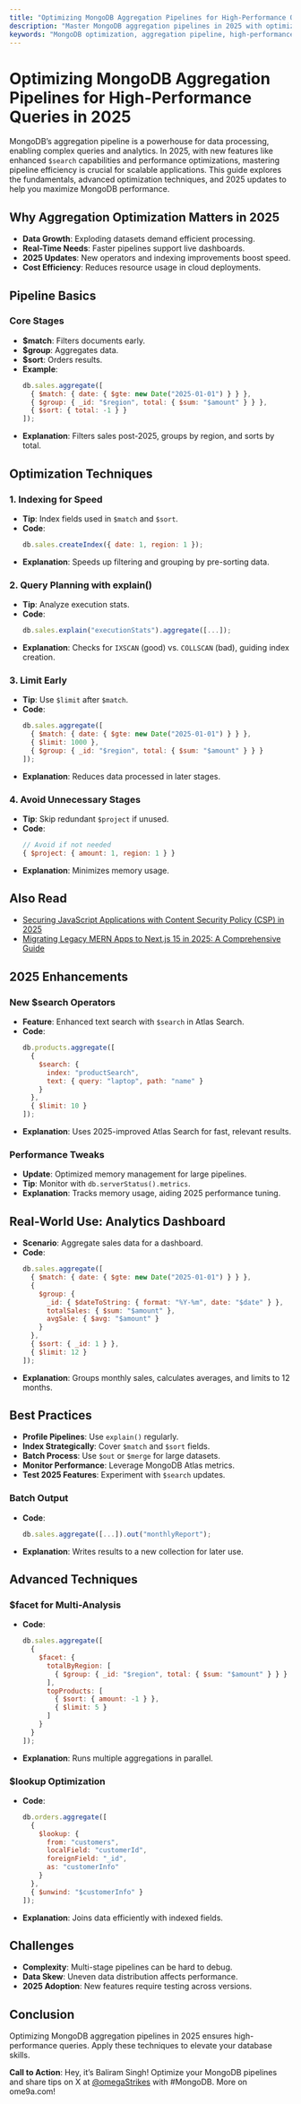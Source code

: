 ```yaml
---
title: "Optimizing MongoDB Aggregation Pipelines for High-Performance Queries in 2025"
description: "Master MongoDB aggregation pipelines in 2025 with optimization techniques for high-performance queries. This guide covers pipeline basics, advanced strategies like indexing and query planning, 2025 enhancements such as new $search operators, and real-world use cases to boost database efficiency for modern applications."
keywords: "MongoDB optimization, aggregation pipeline, high-performance queries, MongoDB 2025, database performance"
---
```


# Optimizing MongoDB Aggregation Pipelines for High-Performance Queries in 2025

MongoDB’s aggregation pipeline is a powerhouse for data processing, enabling complex queries and analytics. In 2025, with new features like enhanced `$search` capabilities and performance optimizations, mastering pipeline efficiency is crucial for scalable applications. This guide explores the fundamentals, advanced optimization techniques, and 2025 updates to help you maximize MongoDB performance.

## Why Aggregation Optimization Matters in 2025

- **Data Growth**: Exploding datasets demand efficient processing.
- **Real-Time Needs**: Faster pipelines support live dashboards.
- **2025 Updates**: New operators and indexing improvements boost speed.
- **Cost Efficiency**: Reduces resource usage in cloud deployments.

## Pipeline Basics

### Core Stages
- **$match**: Filters documents early.
- **$group**: Aggregates data.
- **$sort**: Orders results.
- **Example**:
  ```javascript
  db.sales.aggregate([
    { $match: { date: { $gte: new Date("2025-01-01") } } },
    { $group: { _id: "$region", total: { $sum: "$amount" } } },
    { $sort: { total: -1 } }
  ]);
  ```
- **Explanation**: Filters sales post-2025, groups by region, and sorts by total.

## Optimization Techniques

### 1. Indexing for Speed
- **Tip**: Index fields used in `$match` and `$sort`.
- **Code**:
  ```javascript
  db.sales.createIndex({ date: 1, region: 1 });
  ```
- **Explanation**: Speeds up filtering and grouping by pre-sorting data.

### 2. Query Planning with explain()
- **Tip**: Analyze execution stats.
- **Code**:
  ```javascript
  db.sales.explain("executionStats").aggregate([...]);
  ```
- **Explanation**: Checks for `IXSCAN` (good) vs. `COLLSCAN` (bad), guiding index creation.

### 3. Limit Early
- **Tip**: Use `$limit` after `$match`.
- **Code**:
  ```javascript
  db.sales.aggregate([
    { $match: { date: { $gte: new Date("2025-01-01") } } },
    { $limit: 1000 },
    { $group: { _id: "$region", total: { $sum: "$amount" } } }
  ]);
  ```
- **Explanation**: Reduces data processed in later stages.

### 4. Avoid Unnecessary Stages
- **Tip**: Skip redundant `$project` if unused.
- **Code**:
  ```javascript
  // Avoid if not needed
  { $project: { amount: 1, region: 1 } }
  ```
- **Explanation**: Minimizes memory usage.



## Also Read
- [Securing JavaScript Applications with Content Security Policy (CSP) in 2025](https://ome9a.com/blogs/securing-javascript-applications-with-content-security-policy-csp-in-2025-687f43a6cbecc7f0227e0fe6)  
- [Migrating Legacy MERN Apps to Next.js 15 in 2025: A Comprehensive Guide](https://ome9a.com/blogs/migrating-legacy-mern-apps-to-nextjs-15-in-2025-a-comprehensive-guide-6860feea2928986e187b9cc9)


## 2025 Enhancements

### New $search Operators
- **Feature**: Enhanced text search with `$search` in Atlas Search.
- **Code**:
  ```javascript
  db.products.aggregate([
    {
      $search: {
        index: "productSearch",
        text: { query: "laptop", path: "name" }
      }
    },
    { $limit: 10 }
  ]);
  ```
- **Explanation**: Uses 2025-improved Atlas Search for fast, relevant results.

### Performance Tweaks
- **Update**: Optimized memory management for large pipelines.
- **Tip**: Monitor with `db.serverStatus().metrics`.
- **Explanation**: Tracks memory usage, aiding 2025 performance tuning.

## Real-World Use: Analytics Dashboard

- **Scenario**: Aggregate sales data for a dashboard.
- **Code**:
  ```javascript
  db.sales.aggregate([
    { $match: { date: { $gte: new Date("2025-01-01") } } },
    {
      $group: {
        _id: { $dateToString: { format: "%Y-%m", date: "$date" } },
        totalSales: { $sum: "$amount" },
        avgSale: { $avg: "$amount" }
      }
    },
    { $sort: { _id: 1 } },
    { $limit: 12 }
  ]);
  ```
- **Explanation**: Groups monthly sales, calculates averages, and limits to 12 months.

## Best Practices

- **Profile Pipelines**: Use `explain()` regularly.
- **Index Strategically**: Cover `$match` and `$sort` fields.
- **Batch Process**: Use `$out` or `$merge` for large datasets.
- **Monitor Performance**: Leverage MongoDB Atlas metrics.
- **Test 2025 Features**: Experiment with `$search` updates.

### Batch Output
- **Code**:
  ```javascript
  db.sales.aggregate([...]).out("monthlyReport");
  ```
- **Explanation**: Writes results to a new collection for later use.

## Advanced Techniques

### $facet for Multi-Analysis
- **Code**:
  ```javascript
  db.sales.aggregate([
    {
      $facet: {
        totalByRegion: [
          { $group: { _id: "$region", total: { $sum: "$amount" } } }
        ],
        topProducts: [
          { $sort: { amount: -1 } },
          { $limit: 5 }
        ]
      }
    }
  ]);
  ```
- **Explanation**: Runs multiple aggregations in parallel.

### $lookup Optimization
- **Code**:
  ```javascript
  db.orders.aggregate([
    {
      $lookup: {
        from: "customers",
        localField: "customerId",
        foreignField: "_id",
        as: "customerInfo"
      }
    },
    { $unwind: "$customerInfo" }
  ]);
  ```
- **Explanation**: Joins data efficiently with indexed fields.

## Challenges

- **Complexity**: Multi-stage pipelines can be hard to debug.
- **Data Skew**: Uneven data distribution affects performance.
- **2025 Adoption**: New features require testing across versions.

## Conclusion
Optimizing MongoDB aggregation pipelines in 2025 ensures high-performance queries. Apply these techniques to elevate your database skills.

**Call to Action**: Hey, it’s Baliram Singh! Optimize your MongoDB pipelines and share tips on X at [@omegaStrikes](https://x.com/omegaStrikes) with #MongoDB. More on ome9a.com!